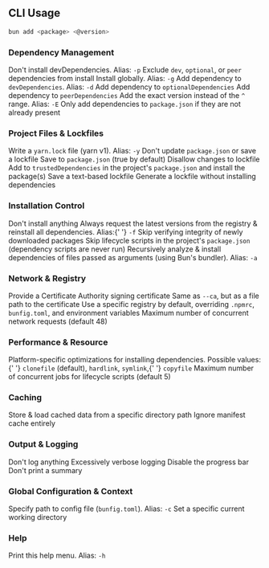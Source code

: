 ## CLI Usage

```bash
bun add <package> <@version>
```

### Dependency Management

<ParamField path="--production" type="boolean">
	Don't install devDependencies. Alias: <code>-p</code>
</ParamField>

<ParamField path="--omit" type="string">
	Exclude <code>dev</code>, <code>optional</code>, or <code>peer</code> dependencies from install
</ParamField>

<ParamField path="--global" type="boolean">
	Install globally. Alias: <code>-g</code>
</ParamField>

<ParamField path="--dev" type="boolean">
	Add dependency to <code>devDependencies</code>. Alias: <code>-d</code>
</ParamField>

<ParamField path="--optional" type="boolean">
	Add dependency to <code>optionalDependencies</code>
</ParamField>

<ParamField path="--peer" type="boolean">
	Add dependency to <code>peerDependencies</code>
</ParamField>

<ParamField path="--exact" type="boolean">
	Add the exact version instead of the <code>^</code> range. Alias: <code>-E</code>
</ParamField>

<ParamField path="--only-missing" type="boolean">
	Only add dependencies to <code>package.json</code> if they are not already present
</ParamField>

### Project Files & Lockfiles

<ParamField path="--yarn" type="boolean">
	Write a <code>yarn.lock</code> file (yarn v1). Alias: <code>-y</code>
</ParamField>

<ParamField path="--no-save" type="boolean">
	Don't update <code>package.json</code> or save a lockfile
</ParamField>

<ParamField path="--save" type="boolean" default="true">
	Save to <code>package.json</code> (true by default)
</ParamField>

<ParamField path="--frozen-lockfile" type="boolean">
	Disallow changes to lockfile
</ParamField>

<ParamField path="--trust" type="boolean">
	Add to <code>trustedDependencies</code> in the project's <code>package.json</code> and install the
	package(s)
</ParamField>

<ParamField path="--save-text-lockfile" type="boolean">
	Save a text-based lockfile
</ParamField>

<ParamField path="--lockfile-only" type="boolean">
	Generate a lockfile without installing dependencies
</ParamField>

### Installation Control

<ParamField path="--dry-run" type="boolean">
	Don't install anything
</ParamField>

<ParamField path="--force" type="boolean">
	Always request the latest versions from the registry &amp; reinstall all dependencies. Alias:{' '}
	<code>-f</code>
</ParamField>

<ParamField path="--no-verify" type="boolean">
	Skip verifying integrity of newly downloaded packages
</ParamField>

<ParamField path="--ignore-scripts" type="boolean">
	Skip lifecycle scripts in the project's <code>package.json</code> (dependency scripts are never
	run)
</ParamField>

<ParamField path="--analyze" type="boolean">
	Recursively analyze &amp; install dependencies of files passed as arguments (using Bun's bundler).
	Alias: <code>-a</code>
</ParamField>

### Network & Registry

<ParamField path="--ca" type="string">
	Provide a Certificate Authority signing certificate
</ParamField>

<ParamField path="--cafile" type="string">
	Same as <code>--ca</code>, but as a file path to the certificate
</ParamField>

<ParamField path="--registry" type="string">
	Use a specific registry by default, overriding <code>.npmrc</code>, <code>bunfig.toml</code>, and
	environment variables
</ParamField>

<ParamField path="--network-concurrency" type="number" default="48">
	Maximum number of concurrent network requests (default 48)
</ParamField>

### Performance &amp; Resource

<ParamField path="--backend" type="string" default="clonefile">
	Platform-specific optimizations for installing dependencies. Possible values:{' '}
	<code>clonefile</code> (default), <code>hardlink</code>, <code>symlink</code>,{' '}
	<code>copyfile</code>
</ParamField>

<ParamField path="--concurrent-scripts" type="number" default="5">
	Maximum number of concurrent jobs for lifecycle scripts (default 5)
</ParamField>

### Caching

<ParamField path="--cache-dir" type="string">
	Store &amp; load cached data from a specific directory path
</ParamField>

<ParamField path="--no-cache" type="boolean">
	Ignore manifest cache entirely
</ParamField>

### Output &amp; Logging

<ParamField path="--silent" type="boolean">
	Don't log anything
</ParamField>

<ParamField path="--verbose" type="boolean">
	Excessively verbose logging
</ParamField>

<ParamField path="--no-progress" type="boolean">
	Disable the progress bar
</ParamField>

<ParamField path="--no-summary" type="boolean">
	Don't print a summary
</ParamField>

### Global Configuration &amp; Context

<ParamField path="--config" type="string">
	Specify path to config file (<code>bunfig.toml</code>). Alias: <code>-c</code>
</ParamField>

<ParamField path="--cwd" type="string">
	Set a specific current working directory
</ParamField>

### Help

<ParamField path="--help" type="boolean">
	Print this help menu. Alias: <code>-h</code>
</ParamField>
